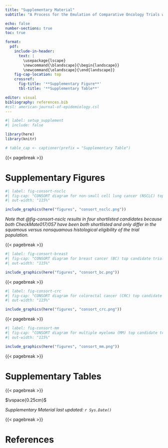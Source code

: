 ```yaml
---
title: "Supplementary Material"
subtitle: "A Process for the Emulation of Comparative Oncology Trials with Real-world Evidence (ENCORE)"

echo: false
number-sections: true
toc: true

format: 
  pdf:
    include-in-header: 
      text: |
        \usepackage{lscape}
        \newcommand{\blandscape}{\begin{landscape}}
        \newcommand{\elandscape}{\end{landscape}}
    fig-cap-location: top
    crossref:
      fig-title: '**Supplementary Figure**'
      tbl-title: '**Supplementary Table**'

editor: visual
bibliography: references.bib
#csl: american-journal-of-epidemiology.csl
---
```


```r
#| label: setup_supplement
#| include: false

library(here)
library(knitr)

# table_cap <- captioner(prefix = "Supplementary Table")
```
{{< pagebreak >}}

# Supplementary Figures

```r
#| label: fig-consort-nsclc
#| fig-cap: "CONSORT diagram for non-small cell lung cancer (NSCLC) top candidate trials."
#| out-width: "115%"

include_graphics(here("figures", "consort_nsclc.png"))
```

*Note that @fig-consort-nsclc results in four shortlisted candidates because both CheckMate017/057 have been both shortlisted and only differ in the squamous versus nonsquamous histological eligibility of the trial population.*

{{< pagebreak >}}

```r
#| label: fig-consort-breast
#| fig-cap: "CONSORT diagram for breast cancer (BC) top candidate trials."
#| out-width: "115%"

include_graphics(here("figures", "consort_bc.png"))
```

{{< pagebreak >}}

```r
#| label: fig-consort-crc
#| fig-cap: "CONSORT diagram for colorectal cancer (CRC) top candidate trials."
#| out-width: "115%"

include_graphics(here("figures", "consort_crc.png"))
```

{{< pagebreak >}}

```r
#| label: fig-consort-mm
#| fig-cap: "CONSORT diagram for multiple myeloma (MM) top candidate trials."
#| out-width: "115%"

include_graphics(here("figures", "consort_mm.png"))
```

{{< pagebreak >}}

# Supplementary Tables

{{< pagebreak >}}

$\vspace{0.25cm}$

*Supplementary Material last updated: `r Sys.Date()`*

{{< pagebreak >}}


# References {.unnumbered}

::: refs
:::

